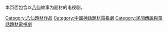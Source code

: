 本页面包含以[[八仙|八仙]]故事为题材的电视剧。
[[Category:八仙題材作品|Category:八仙題材作品]]
[[Category:中國神話題材電視劇|Category:中國神話題材電視劇]]
[[Category:民間傳說與童話題材電視劇‎|Category:民間傳說與童話題材電視劇‎]]